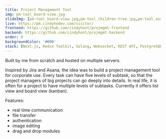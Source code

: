 ```yaml
---
title: Project Management Tool
img: pm-tool_board-view.jpg
slideImg: [pm-tool_board-view.jpg,pm-tool_children-tree.jpg,pm-tool_assigned-to-me.jpg,pm-tool_dashboard-by-status.jpg,pm-tool_avatar.jpg]
live: https://pm.cindyhodev.com/visitor/
frontend: https://github.com/cindyhont/projmgmt-frontend
backend: https://github.com/cindyhont/projmgmt-backend
order: 0
backgroundColor: '#000'
stack: [Next.js, Redux Toolkit, Golang, Websocket, REST API, PostgreSQL, Nginx, Canvas]
---
```

<p>Built by me from scratch and hosted on multiple servers.</p>
<p>
Inspired by Jira and Asana, the idea was to build a project management tool for corporate use.
Every task can have five levels of subtask, so that the project managers of big projects can go deeply into details. In real life, it is often for a project to have multiple levels of subtasks.
Currently it offers list view and board view (kanban).
</p>
<p>Features:</p>
<ul class="list">
    <li>real time communication</li>
    <li>file transfer</li>
    <li>authentication</li>
    <li>image editing</li>
    <li>drag and drop modules</li>
</ul>
<!-- excerpt end -->